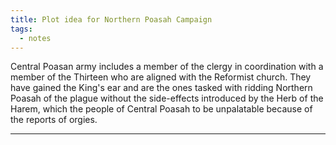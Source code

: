 ```yaml
---
title: Plot idea for Northern Poasah Campaign
tags:
  - notes
---
```


Central Poasan army includes a member of the clergy in coordination with a
member of the Thirteen who are aligned with the Reformist church. They have
gained the King's ear and are the ones tasked with ridding Northern Poasah of
the plague without the side-effects introduced by the Herb of the Harem, which
the people of Central Poasah to be unpalatable because of the reports of orgies.

---
